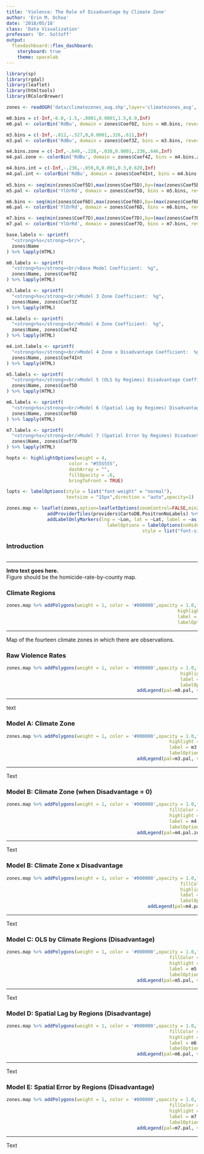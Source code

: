 ```yaml
---
title: 'Violence: The Role of Disadvantage by Climate Zone'
author: 'Erin M. Ochoa'
date: '2018/05/18'
class: 'Data Visualization'
professor: 'Dr. Soltoff'
output: 
  flexdashboard::flex_dashboard:
    storyboard: true
    theme: spacelab
---
```


```r
library(sp)
library(rgdal)
library(leaflet)
library(htmltools)
library(RColorBrewer)
```

```r
zones <- readOGR('data/climatezones_aug.shp',layer='climatezones_aug', GDAL1_integer64_policy = TRUE)
```


```r
m0.bins = c(-Inf,-6.0,-1.5,-.0001,0.0001,1.5,6.0,Inf)
m0.pal <- colorBin('RdBu', domain = zones$Coef0Z, bins = m0.bins, reverse=TRUE)

m3.bins = c(-Inf,-.812,-.527,0,0.0001,.326,.611,Inf)
m3.pal <- colorBin('RdBu', domain = zones$Coef3Z, bins = m3.bins, reverse=TRUE)

m4.bins.zone = c(-Inf,-.640,-.228,-.038,0.0001,.236,.646,Inf)
m4.pal.zone <- colorBin('RdBu', domain = zones$Coef4Z, bins = m4.bins.zone, reverse=TRUE)

m4.bins.int = c(-Inf,-.236,-.059,0,0.001,0.3,0.620,Inf)
m4.pal.int <- colorBin('RdBu', domain = zones$Coef4Int, bins = m4.bins.int, reverse=TRUE)
  
m5.bins <- seq(min(zones$Coef5D),max(zones$Coef5D),by=(max(zones$Coef5D) - min(zones$Coef5D))/7)
m5.pal <- colorBin('YlOrRd', domain = zones$Coef5D, bins = m5.bins, reverse=TRUE)

m6.bins <- seq(min(zones$Coef6D),max(zones$Coef6D),by=(max(zones$Coef6D) - min(zones$Coef6D))/7)
m6.pal <- colorBin('YlOrRd', domain = zones$Coef6D, bins = m6.bins, reverse=TRUE)

m7.bins <- seq(min(zones$Coef7D),max(zones$Coef7D),by=(max(zones$Coef7D) - min(zones$Coef7D))/7)
m7.pal <- colorBin('YlOrRd', domain = zones$Coef7D, bins = m7.bins, reverse=TRUE)

base.labels <- sprintf(
  "<strong>%s</strong><br/>",
  zones$Name
) %>% lapply(HTML)

m0.labels <- sprintf(
  "<strong>%s</strong><br/>Base Model Coefficient:  %g",
  zones$Name, zones$Coef0Z
) %>% lapply(HTML)

m3.labels <- sprintf(
  "<strong>%s</strong><br/>Model 3 Zone Coefficient:  %g",
  zones$Name, zones$Coef3Z
) %>% lapply(HTML)

m4.labels <- sprintf(
  "<strong>%s</strong><br/>Model 4 Zone Coefficient:  %g",
  zones$Name, zones$Coef4Z
) %>% lapply(HTML)

m4.int.labels <- sprintf(
  "<strong>%s</strong><br/>Model 4 Zone x Disadvantage Coefficient:  %g",
  zones$Name, zones$Coef4Int
) %>% lapply(HTML)

m5.labels <- sprintf(
  "<strong>%s</strong><br/>Model 5 (OLS by Regimes) Disadvantage Coefficient:  %g",
  zones$Name, zones$Coef5D
) %>% lapply(HTML)

m6.labels <- sprintf(
  "<strong>%s</strong><br/>Model 6 (Spatial Lag by Regimes) Disadvantage Coefficient:  %g",
  zones$Name, zones$Coef6D
) %>% lapply(HTML)

m7.labels <- sprintf(
  "<strong>%s</strong><br/>Model 7 (Spatial Error by Regimes) Disadvantage Coefficient:  %g",
  zones$Name, zones$Coef7D
) %>% lapply(HTML)

hopts <- highlightOptions(weight = 4,
                       color = "#555555",
                       dashArray = "",
                       fillOpacity = .6,
                       bringToFront = TRUE)

lopts <- labelOptions(style = list("font-weight" = "normal"),
                      textsize = "15px",direction = "auto",opacity=1)

zones.map <- leaflet(zones,option=leafletOptions(zoomControl=FALSE,minZoom=4, maxZoom=4)) %>%
               addProviderTiles(providers$CartoDB.PositronNoLabels) %>%
               addLabelOnlyMarkers(lng = ~Lon, lat = ~Lat, label = ~as.character(zone),
                                     labelOptions = labelOptions(noHide = TRUE, direction = 'top', textOnly = TRUE,
                                                  style = list("font-size" = "14px")))
```

### Introduction {data-commentary-width=400}

```r

```

*** 

<b>Intro text goes here.</b><br>  Figure should be the homicide-rate-by-county map.

### Climate Regions {data-commentary-width=400}

```r
zones.map %>% addPolygons(weight = 1, color = '#000000',opacity = 1.0,fill=TRUE,fillOpacity = 0.6, fillColor = ~Color,
                                                               highlight = hopts,
                                                               label = base.labels,
                                                               labelOptions = lopts)
```

*** 

Map of the fourteen climate zones in which there are observations.

### Raw Violence Rates {data-commentary-width=400}

```r
zones.map %>% addPolygons(weight = 1, color = '#000000',opacity = 1.0,fill=TRUE,fillOpacity = 0.6, fillColor = ~m0.pal(zones$Coef0Z),
                                                                highlight = hopts,
                                                                label = m0.labels,
                                                                labelOptions = lopts) %>%
                                                addLegend(pal=m0.pal, values=~zones$Coef0Z, opacity = 0.7, title = NULL,position='bottomright')
```

*** 

text

### Model A: Climate Zone {data-commentary-width=400}

```r
zones.map %>% addPolygons(weight = 1, color = '#000000',opacity = 1.0,fill=TRUE,fillOpacity = 0.6, fillColor = ~m3.pal(zones$Coef3Z),
                                                            highlight = hopts,
                                                            label = m3.labels,
                                                            labelOptions = lopts) %>%
                                                addLegend(pal=m3.pal, values=~zones$Coef3Z, opacity = 0.7, title = NULL,position='bottomright')
```

*** 

Text

### Model B: Climate Zone (when Disadvantage  = 0) {data-commentary-width=400}

```r
zones.map %>% addPolygons(weight = 1, color = '#000000',opacity = 1.0,fill=TRUE,fillOpacity = 0.6,
                                                            fillColor = ~m4.pal.zone(zones$Coef4Z),
                                                            highlight = hopts,
                                                            label = m4.labels,
                                                            labelOptions = lopts) %>%
                                                addLegend(pal=m4.pal.zone, values=~zones$Coef4Z, opacity = 0.7, title = NULL,position='bottomright')
```

*** 

Text

### Model B: Climate Zone x Disadvantage {data-commentary-width=400}

```r
zones.map %>% addPolygons(weight = 1, color = '#000000',opacity = 1.0,fill=TRUE,fillOpacity = 0.6,
                                                                fillColor = ~m4.pal.int(zones$Coef4Int),
                                                                highlight = hopts,
                                                                label = m4.int.labels,
                                                                labelOptions = lopts) %>%
                                                    addLegend(pal=m4.pal.int, values=~zones$Coef4Int, opacity = 0.7, title = NULL,position='bottomright')
```

*** 

Text

### Model C: OLS by Climate Regions (Disadvantage) {data-commentary-width=400}

```r
zones.map %>% addPolygons(weight = 1, color = '#000000',opacity = 1.0,fill=TRUE,fillOpacity = 0.6,
                                                            fillColor = ~m5.pal(zones$Coef5D),
                                                            highlight = hopts,
                                                            label = m5.labels,
                                                            labelOptions = lopts) %>%
                                                addLegend(pal=m5.pal, values=~zones$Coef5D, opacity = 0.7, title = NULL,position='bottomright')
```

*** 

Text

### Model D: Spatial Lag by Regions (Disadvantage) {data-commentary-width=400}

```r
zones.map %>% addPolygons(weight = 1, color = '#000000',opacity = 1.0,fill=TRUE,fillOpacity = 0.6,
                                                            fillColor = ~m6.pal(zones$Coef6D),
                                                            highlight = hopts,
                                                            label = m6.labels,
                                                            labelOptions = lopts) %>%
                                                addLegend(pal=m6.pal, values=~zones$Coef6D, opacity = 0.7, title = NULL,position='bottomright')
```

*** 

Text

### Model E: Spatial Error by Regions (Disadvantage) {data-commentary-width=400}

```r
zones.map %>% addPolygons(weight = 1, color = '#000000',opacity = 1.0,fill=TRUE,fillOpacity = 0.6,
                                                            fillColor = ~m7.pal(zones$Coef7D),
                                                            highlight = hopts,
                                                            label = m7.labels,
                                                            labelOptions = lopts) %>%
                                                addLegend(pal=m7.pal, values=~zones$Coef7D, opacity = 0.7, title = NULL,position='bottomright')
```

*** 

Text